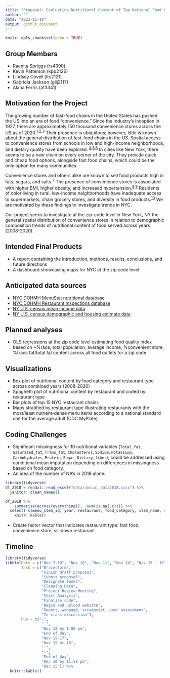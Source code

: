 ```yaml
---
title: "Proposal: Evaluating Nutritional Content of Top National Food Chains in New York City (2008-2020)"
author: ""
date: "2022-11-10"
output: github_document
---
```


```r
knitr::opts_chunk$set(echo = TRUE)
```

## Group Members

* Raenita Spriggs (rs4390)
* Kevin Patterson (kpp2126)
* Lindsey Covell (ltc2121)
* Gabriela Jackson (glij2117)
* Alana Ferris (af3341)

## Motivation for the Project

The growing number of fast-food chains in the United States has pushed the US into an era of food "convenience." Since the industry’s inception in 1927, there are approximately 150 thousand convenience stores across the US as of 2020.<sup>[1](https://www.emerald.com/insight/content/doi/10.1108/EUM0000000002953/full/html),[2](https://www.statista.com/topics/3869/convenience-stores-in-the-us/),[3](https://www.convenience.org/Research/FactSheets/IndustryStoreCount)</sup> Their presence is ubiquitous; however, little is known about the general distribution of fast-food chains in the US. Spatial access to convenience stores from schools in low and high-income neighborhoods, and dietary quality have been explored. <sup>[4](https://escholarship.org/uc/item/93f0g6z8),[5](https://link.springer.com/article/10.1007/s12061-013-9095-6),[6](https://www.frontiersin.org/articles/10.3389/fpubh.2022.857754/full)</sup> In cities like New York, there seems to be a new chain on every corner of the city. They provide quick and cheap food options, alongside fast food chains, which could be the only option for many communities. 

Convenience stores and others alike are known to sell food products high in fats, sugars, and salts.<sup>[7](https://pubmed.ncbi.nlm.nih.gov/22898159/)</sup> The presence of convenience stores is associated with higher BMI, higher obesity, and increased hypertension.<sup>[8](https://pubmed.ncbi.nlm.nih.gov/16530621/),[9](https://pubmed.ncbi.nlm.nih.gov/17884578/)</sup> Residents of color living in rural, low-income neighborhoods have inadequate access to supermarkets, chain grocery stores, and diversity in food products.<sup>[10](https://www.ajpmonline.org/article/S0749-3797(08)00838-6/fulltext)</sup> We are motivated by these findings to investigate trends in NYC. 

Our project seeks to investigate at the zip-code level in New York, NY the
general spatial distribution of convenience stores in relation to demographic composition
trends of nutritional content of food served across years (2008-2020).

## Intended Final Products
- A report containing the introduction, methods, results, conclusions, and future directions
- A dashboard showcasing maps for NYC at the zip code level

## Anticipated data sources
- [NYC DOHMH MenuStat nutritional database](https://www.menustat.org/data.html) 
- [NYC DOHMH Restaurant Inspections database](https://data.cityofnewyork.us/Health/Restaurants-rolled-up-/59dk-tdhz/data)
- [NY U.S. census mean income data](https://data.census.gov/cedsci/table?q=population%20demographics%20income&g=0400000US36%248600000&tid=ACSST5Y2020.S1902) 
- [NY U.S. census demographic and housing estimate data](https://data.census.gov/cedsci/table?q=population%20demographics%20&g=0400000US36%248600000&tid=ACSDP5Y2020.DP05)

## Planned analyses
- OLS regressions at the zip code level estimating food quality index based on ~%race, total population, average income, %convenient store, %trans fat/total fat content across all food outlets for a zip code

## Visualizations
- Box plot of nutritional content by food category and restaurant type across combined years (2008-2020)
- Spaghetti plot of nutritional content by restaurant and coded by restaurant type
- Bar plots of top 15 NYC restaurant chains
- Maps stratified by restaurant type illustrating restaurants with the most/least nutrient-dense menu items according to a national standard diet for the average adult (CDC MyPlate).

## Coding Challenges
- Significant missingness for 10 nutritional variables (`Total_fat`, `Saturated_fat`, `Trans_fat`, `Cholesterol`, `Sodium`, `Potassium`, `Carbohydrates`, `Protein`, `Sugar`, `Dietary_fiber`); could be addressed using conditional mean imputation depending on differences in missingness based on food category.
- An idea of the number of NA’s in 2018 alone:
```r
library(tidyverse)
df_2018 = readxl::read_excel("data/annual_data2018.xlsx") %>%
  janitor::clean_names()

df_2018 %>%
	summarise(across(everything(), ~sum(is.na(.x)))) %>%
  select(-c(menu_item_id, year, restaurant, food_category, item_name, item_description, kids_meal, limited_time_offer, regional, shareable)) %>%
	knitr::kable()
```
- Create factor vector that indicates restaurant type: fast food, convenience store, sit-down restaurant

## Timeline
```r
library(tidyverse)
tibble(Date = c("Nov 7-10", "Nov 10", "Nov 11", "Nov 14", "Nov 15 - 17", "Nov 15/16", "Nov 18", "Dec 5", "Dec 6", "Dec 10", "Dec 16"),
       Task = c("Brainstorm", 
                "Finish draft proposal", 
                "Submit proposal",
                "Designate tasks",
                "Cleaning Data",
                "Project Review Meeting",
                "Start Analysis",
                "Finalize code",
                "Begin and upload website",
                "Report, webpage, screencast, peer assessment",
                "In class discussion"),
       Due = c("-", 
                "-", 
                "Nov 12 by 1:00 pm",
                "End of day",
                "Nov 15-17",
                "Nov 15 or 16",
                "-",
                "-",
                "End of day",
                "Dec 10 by 11:59 pm",
                "Dec 15")) %>%
  knitr::kable()
```

